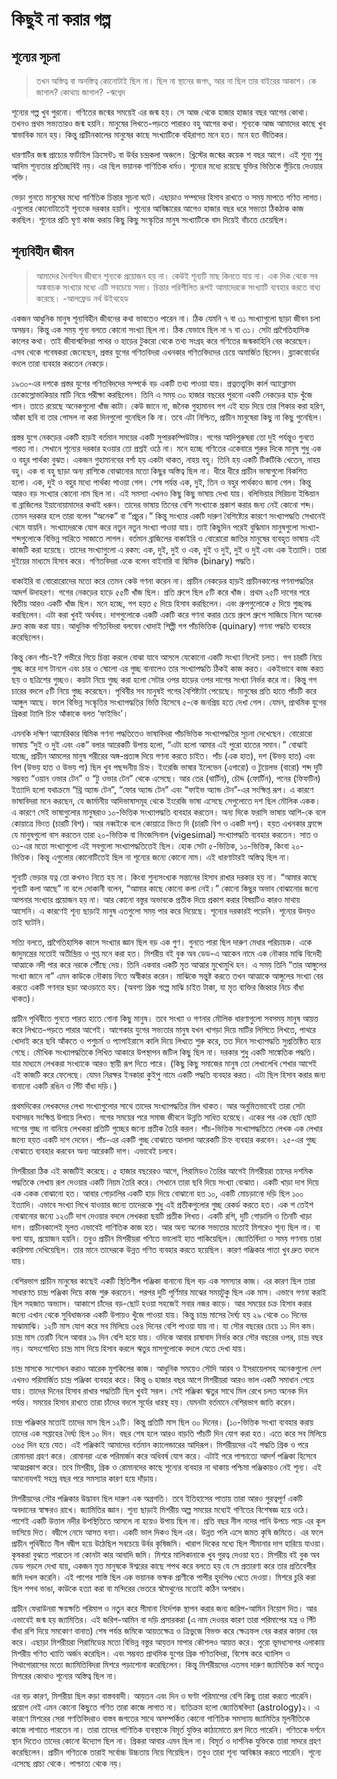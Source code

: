 # কিছুই না করার গল্প {#doing-nothing}

## শূন্যের সূচনা {#origin}

> তখন অস্তিত্ব বা অনস্তিত্ব কোনোটাই ছিল না। ছিল না স্থানের জগৎ, আর না ছিল তার বাইরের আকাশ। কে জাগাল? কোথায় জাগাল? -ঋগ্বেদ

শূন্যের গল্প খুব পুরনো। গণিতের জন্মের সময়েই এর জন্ম হয়। সে আজ থেকে হাজার হাজার বছর আগের কোথা। তখনও প্রথম সভ্যতারও জন্ম হয়নি। মানুষের লিখতে-পড়তে পারারও বহু আগের কথা। শূন্যকে আজ আমাদের কাছে খুব স্বাভাবিক মনে হয়। কিন্তু প্রাচীনকালের মানুষের কাছে সংখ্যাটিকে বহিরাগত মনে হত। মনে হত ভীতিকর।

ধারণাটির জন্ম প্রাচ্যের ফার্টাইল ক্রিসেন্ট১ বা উর্বর চন্দ্রকলা অঞ্চলে। খ্রিস্টের জন্মের কয়েক শ বছর আগে। এই শূন্য শুধু আদিম শূন্যতার প্রতিচ্ছবিই নয়। এর ছিল ভয়ানক গাণিতিক ধর্মও। শূন্যের মধ্যে রয়েছে যুক্তির ভিত্তিকে গুঁড়িয়ে দেওয়ার শক্তি।

ভেড়া গুনতে মানুষের মধ্যে গাণিতিক চিন্তার সূচনা ঘটে। এছাড়াও সম্পদের হিসাব রাখতে ও সময় মাপতে গণিত লাগত। এগুলোর কোনোটাতেই শূন্যকে দরকার হয়নি। শূন্যের আবিষ্কারের আগেও হাজার বছর ধরে সভ্যতা ঠিকঠাক কাজ করছিল। শূন্যের প্রতি ঘৃণা কাজ করায় কিছু কিছু সংস্কৃতির মানুষ সংখ্যাটিকে বাদ দিয়েই বাঁচতে চেয়েছিল।

## শূন্যবিহীন জীবন {#life-without-zero}

> আমাদের দৈনন্দিন জীবনে শূন্যকে প্রয়োজন হয় না। কেউই শূন্যটি মাছ কিনতে যায় না। এক দিক থেকে সব অঙ্কবাচক সংখ্যার মধ্যে এটি সবচেয়ে সভ্য। চিন্তার পরিশীলিত রূপই আমাদেরকে সংখ্যাটি ব্যবহার করতে বাধ্য করেছে। -আলফ্রেড নর্থ উইথহেড

একজন আধুনিক মানুষ শূন্যবিহীন জীবনের কথা ভাবতেও পারেন না। ঠিক যেমনি ৭ বা ৩১ সংখ্যাগুলো ছাড়া জীবন চলা অসম্ভব। কিন্তু এক সময় শূন্য বলতে কোনো সংখ্যা ছিল না। ঠিক যেভাবে ছিল না ৭ বা ৩১। সেটা প্রাগৈতিহাসিক কালের কথা। তাই জীবাশ্মবিদরা পাথর ও হাড়ের টুকরো থেকে তথ্য সংগ্রহ করে গণিতের জন্মকাহিনি বের করেছেন। এসব থেকে গবেষকরা জেনেছেন, প্রস্তর যুগের গণিতবিদরা এখনকার গণিতবিদদের চেয়ে অমার্জিত ছিলেন। ব্ল্যাকবোর্ডের বদলে তারা ব্যবহার করতেন নেকড়ে।

১৯৩০-এর দশকে প্রস্তর যুগের গণিতবিদদের সম্পর্কে বড় একটি তথ্য পাওয়া যায়। প্রত্নতত্ত্ববিদ কার্ল অ্যাব্লোসম চেকোস্লোভাকিয়ার মাটি নিয়ে পরীক্ষা করছিলেন। তিনি এ সময় ৩০ হাজার বছরের পুরনো একটি নেকড়ের হাড় খুঁজে পান। তাতে রয়েছে অনেকগুলো খাঁজ কাটা। কেউ জানে না, জনৈক গুহামানব গগ এই হাড় দিয়ে তার শিকার করা হরিণ, আঁকা ছবি বা তার গোসল না করা দিনগুলো গুনেছিল কি না। তবে এটা নিশ্চিত, প্রাচীন মানুষেরা কিছু না কিছু গুনেছিল।

প্রস্তর যুগে নেকড়ের একটি হাড়ই বর্তমান সময়ের একটি সুপারকম্পিউটার। গগের আদিপুরুষরা তো দুই পর্যন্তুও গুনতে পারত না। সেখানে শূন্যের দরকার হওয়ার তো প্রশ্নই ওঠে না। মনে হচ্ছে গণিতের একেবারে শুরুর দিকে মানুষ শুধু এক ও বহুর পার্থক্য বুঝত। একজন গুহামানবের বর্শা হয় একটা থাকত, নাহয় বহু। তিনি হয় একটি টিকটিকি খেতেন, নাহয় বহু। এক বা বহু ছাড়া অন্য রাশিকে বোঝানোর মতো কিছুর অস্তিত্ব ছিল না। ধীরে ধীরে প্রাচীন ভাষাগুলো বিকশিত হলো। এক, দুই ও বহুর মধ্যে পার্থক্য পাওয়া গেল। শেষ পর্যন্ত এক, দুই, তিন ও বহুর পার্থক্যও জানা গেল। কিন্তু আরও বড় সংখ্যার কোনো নাম ছিল না। এই সমস্যা এখনও কিছু কিছু ভাষায় দেখা যায়। বলিভিয়ার সিরিয়না ইন্ডিয়ান বা ব্রাজিলের ইয়ানোয়ামাদের কথাই ধরুন। তাদের ভাষায় তিনের বেশি সংখ্যাকে প্রকাশ করার জন্য নেই কোনো শব্দ। তেমন দরকার হলে তারা বলেন “অনেক” বা “প্রচুর।”
কিন্তু সংখ্যার একটি দারুণ বৈশিষ্ট্যের কারণে সংখ্যাপদ্ধতি সেখানেই থেমে যায়নি। সংখ্যাদেরকে যোগ করে নতুন নতুন সংখ্যা পাওয়া যায়। তাই কিছুদিন পরেই বুদ্ধিমান মানুষগুলো সংখ্যা-শব্দগুলোকে বিভিন্ন সারিতে সাজাতে লাগল। বর্তমান ব্রাজিলের বাকাইরি ও বোরোরো জাতির মানুষের ব্যবহৃত ভাষায় এই কাজটি করা হয়েছে। তাদের সংখ্যাগুলো এ রকম: এক, দুই, দুই ও এক, দুই ও দুই, দুই ও দুই এবং এক ইত্যাদি। তারা দুইয়ের মাধ্যমে হিসাব করে। গণিতবিদরা একে বলেন বাইনারি বা দ্বিমিক (binary) পদ্ধতি।

বাকাইরি বা বোরোরোদের মতো করে তেমন কেউ গণনা করেন না। প্রাচীন নেকড়ের হাড়ই প্রাচীনকালের গণনাপদ্ধতির আদর্শ উদাহরণ। গগের নেকড়ের হাড়ে ৫৫টি খাঁজ ছিল। প্রতি গ্রুপে ছিল ৫টি করে খাঁজ। প্রথম ২৫টি দাগের পরে দ্বিতীয় আরও একটি খাঁজ ছিল। মনে হচ্ছে, গগ হয়ত ৫ দিয়ে হিসাব করছিলেন। এবং গ্রুপগুলোকে ৫ দিয়ে গুচ্ছবদ্ধ করছিলেন। এটা করা খুবই অর্থবহ। দাগগুলোকে একটি একটি করে গণনা করার চেয়ে গ্রুপে গ্রুপে সাজিয়ে নিলে অনেক দ্রুত কাজ করা যায়। আধুনিক গণিতবিদরা বলবেন খোদাই শিল্পী গগ পাঁচভিত্তিক (quinary) গণনা পদ্ধতি ব্যবহার করেছিলেন।

কিন্তু কেন পাঁচ-ই? গভীরে গিয়ে চিন্তা করলে বোঝা যাবে আসলে যেকোনো একটি সংখ্যা নিলেই চলত। গগ চারটি নিয়ে গুচ্ছ করে দাগ টানলে এবং চার ও ষোলো এর গুচ্ছ বানালেও তার সংখ্যাপদ্ধতি ঠিকই কাজ করত। একইভাবে কাজ করত ছয় ও ছত্রিশের গুচ্ছও। কয়টা নিয়ে গুচ্ছ করা হলো সেটার ওপর হাড়ের ওপর দাগের সংখ্যা নির্ভর করে না। কিন্তু গগ চারের বদলে ৫টি নিয়ে গুচ্ছ করেছেন। পৃথিবীর সব মানুষই গগের বৈশিষ্ট্যটা পেয়েছে। মানুষের প্রতি হাতে পাঁচটি করে আঙ্গুল আছে। ফলে বিভিন্ন সংস্কৃতির সংখ্যাপদ্ধতির ভিত্তি হিসেবে ৫-কে জনপ্রিয় হতে দেখা গেল। যেমন, প্রাথমিক যুগের গ্রিকরা ট্যালি চিহ্ন আঁকাকে বলত 'ফাইভিং'।

এমনকি দক্ষিণ আমেরিকার দ্বিমিক গণনা পদ্ধতিতেও ভাষাবিদরা পাঁচভিত্তিক সংখ্যাপদ্ধতির সূচনা দেখেছেন। বোরোরো ভাষায় “দুই ও দুই এবং এক” বলার আরেকটি উপায় হলো, “এটা হলো আমার এই পুরো হাতের সমান।” বোঝাই যাচ্ছে, প্রাচীন আমলের মানুষ শরীরের অঙ্গ-প্রত্যঙ্গ দিয়ে গণনা করতে চাইত। পাঁচ (এক হাত), দশ (উভয় হাত) এবং বিশ (উভয় হাত ও উভয় পা) ছিল খুব পছন্দনীয় চিহ্ন। ইংরেজি ভাষার ইলেভেন (এগারো) ও টুয়েলভ (বারো) শব্দ দুটি সম্ভবত “ওয়ান ওভার টেন” ও “টু ওভার টেন” থেকে এসেছে। আর তের (থার্টিন), চৌদ্দ (ফোর্টিন), পনের (ফিফটিন) ইত্যাদি হলো যথাক্রমে “থ্রি অ্যান্ড টেন”, “ফোর অ্যান্ড টেন” এবং “ফাইভ অ্যান্ড টেন”-এর সংক্ষিপ্ত রূপ। এ কারণে ভাষাবিদরা মনে করছেন, যে জার্মানীয় আদিভাষাসমূহ থেকে ইংরেজি ভাষা এসেছে সেগুলোতে দশ ছিল মৌলিক একক। এ কারণে সেই ভাষাগুলোর মানুষরাও ১০-ভিত্তিক সংখ্যাপদ্ধতি ব্যবহার করতেন। অন্য দিকে ফরাসি ভাষায় আশি-কে বলে কোয়াত্রে ভিংত (চারটি বিশ)। আর নব্বইকে বলে কোয়াত্রে ভিংত দি (চারটি বিশ ও একটি দশ)। হয়ত এখনকার ফ্রান্সে যে মানুষগুলো বাস করতেন তারা ২০-ভিত্তিক বা ভিজেসিনাল (vigesimal) সংখ্যাপদ্ধতি ব্যবহার করতেন। সাত ও ৩১-এর মতো সংখ্যাগুলো এই সবগুলো সংখ্যাপদ্ধতিতেই ছিল। হোক সেটা ৫-ভিত্তিক, ১০-ভিত্তিক, কিংবা ২০-ভিত্তিক। কিন্তু এগুলোর কোনোটিতেই ছিল না শূন্যের জন্যে কোনো নাম। এই ধারণাটারই অস্তিত্ব ছিল না।

শূন্যটি ভেড়ার যত্ন তো কখনও নিতে হয় না। কিংবা শুন্যসংখ্যক সন্তানের হিসাব রাখার দরকার হয় না। “আমার কাছে শূন্যটি কলা আছে” না বলে দোকানী বলেন, “আমার কাছে কোনো কলা নেই।” কোনো কিছুর অভাব বোঝানোর জন্যে আপনার সংখ্যার প্রয়োজন হয় না। আর কোনো বস্তুর অভাবকে প্রতীক দিয়ে প্রকাশ করার বিষয়টিও কারও মাথায় আসেনি। এ কারণেই শূন্য ছাড়াই মানুষ এতগুলো সময় পার করে দিয়েছে। শূন্যের দরকারই পড়েনি। শূন্যের উদয়ও তাই ঘটেনি।

সত্যি বলতে, প্রাগৈতিহাসিক কালে সংখ্যার জ্ঞান ছিল বড় এক গুণ। গুনতে পারা ছিল দারুণ মেধার পরিচায়ক। একে জাদুমন্ত্রের মতোই অতীন্দ্রিয় ও গুপ্ত মনে করা হত। মিশরীয় বই বুক অব ডেড-এ আকেন নামে এক নৌকার মাঝি বিদেহী আত্মাকে নদী পার করে নরকে পৌঁছে দেয়। তিনি একবার একটি মৃত আত্মার মুখোমুখি হন। এ সময় তিনি “তার আঙ্গুলের সংখ্যা জানে না” এমন কাউকে নৌকায় নিতে অস্বীকার করেন। মাঝিকে সন্তুষ্ট করতে তখন আত্মাকে আঙ্গুলের সংখ্যা বের করতে একটি গণনার ছড়া আওড়াতে হয়। (অবশ্য গ্রিক গল্পে মাঝি চাইত টাকা, যা মৃত ব্যক্তির জিহ্বার নিচে বাঁধা থাকত)।

প্রাচীন পৃথিবীতে গুনতে পারত হাতে গোনা কিছু মানুষ। তবে সংখ্যা ও গণনার মৌলিক ধারণাগুলো সবসময় মানুষ আয়ত্ত করে লিখতে-পড়তে পারার আগেই। আগেকার যুগের সভ্যতার মানুষ যখন খাগড়া দিয়ে মাটির লিপিতে লিখতে, পাথরে খোদাই করে ছবি আঁকতে ও পশুচর্ম ও প্যাপাইরাসে কালি দিয়ে লিখতে শুরু করে, তত দিনে সংখ্যাপদ্ধতি সুপ্রতিষ্ঠিত হয়ে গেছে। মৌখিক সংখ্যাপদ্ধতিকে লিখিত আকারে উপস্থাপন জটিল কিছু ছিল না। দরকার শুধু একটি সাঙ্কেতিক পদ্ধতি। যার মাধ্যমে লেখকরা সংখ্যাকে আরও স্থায়ী রূপ দিতে পারে। (কিছু কিছু সমাজের মানুষ তো লেখালেখি শেখার আগেই এই কাজটি করে ফেলেছে। যেমন নিরক্ষর ইনকারা কুইপু নামে একটি পদ্ধতি ব্যবহার করত। এটা ছিল হিসাব করার জন্য বানানো একটি রঙিন ও গিঁট বাঁধা দড়ি।)

প্রথমদিকের লেখকদের লেখা সংখ্যাগুলোর সাথে তাদের সংখ্যাপদ্ধতির মিল থাকত। আর অনুমিতভাবেই তারা সেটা যথাসম্ভব সংক্ষিপ্ত উপায়ে লিখত। গগের সময়ের পরে সমাজ জীবনে উন্নতি সাধিত হয়েছে। একের পর এক ছোট ছোট দাগের গুচ্ছ না বানিয়ে লেখকরা প্রতিটি গুচ্ছের জন্যে প্রতীক তৈরি করল। পাঁচ-ভিত্তিক সংখ্যাপদ্ধতিতে লেখক এক লেখার জন্যে হয়ত একটি দাগ দেবেন। পাঁচ-এর একটি গুচ্ছ বোঝাতে আলাদা আরেকটি চিহ্ন ব্যবহার করবেন। ২৫-এর গুচ্ছ বোঝাতে ব্যবহার করবেন অন্য আরেকটি দাগ। এভাবেই চলবে।

মিশরীয়রা ঠিক এই কাজটিই করেছে। ৫ হাজার বছরেরও আগে, পিরামিডও তৈরির আগেই মিশরীয়রা তাদের দশমিক পদ্ধতিকে লেখায় রূপ দেওয়ার একটি নিয়ম তৈরি করে। সেখানে তারা ছবি দিয়ে সংখ্যা বোঝাত। একটি খাড়া দাগ দিয়ে এক একক বোঝানো হত। আবার গোড়ালির একটি হাড় দিয়ে বোঝানো হত ১০, একটি মোচড়ানো দড়ি ছিল ১০০ ইত্যাদি। এভাবে সংখ্যা লিখে যাওয়ার জন্যে তাদেরকে শুধু এই প্রতীকগুলোর গুচ্ছ রেকর্ড করতে হত। এক শ তেইশ বোঝানোর জন্যে ১২৩টি দাগ দেওয়ার বদলে লেখকরা ছয়টি প্রতীক লিখত। একটি রশি, দুটি গোড়ালি ও তিনটি খাড়া দাগ। প্রাচীনকালেই মূলত এভাবেই গাণিতিক কাজ হত। আর অন্য অনেক সভ্যতার মতোই মিশরেও শূন্য ছিল না। বা বলা যায়, প্রয়োজন হয়নি।
তবুও প্রাচীন মিশরীয়রা গণিতে ভালোই হাত পাকিয়েছিল। জ্যোতির্বিদ্যা ও সময় গণনায় তারা কারিশমা দেখিয়েছিল। তার মানে তাদেরকে উন্নত গণিত ব্যবহার করতে হয়েছিল। কারণ পঞ্জিকার পাতা খুব দ্রুত বদলে যায়।

বেশিরভাগ প্রাচীন মানুষের কাছেই একটি স্থিতিশীল পঞ্জিকা বানানো ছিল বড় এক সমস্যার কাজ। এর কারণ ছিল তারা সাধারণত চান্দ্র পঞ্জিকা দিয়ে কাজ শুরু করতেন। পরপর দুটি পূর্ণিমার মাঝের সময়টুকু ছিল এক মাস। এভাবে গণনা করাই ছিল সহজাত অভ্যাস। আকাশে চাঁদের বড়-ছোট হওয়া সহজেই সবার নজর কাড়ে। আর সময়ের চক্র হিসাব করার জন্যে এখান থেকে সুবিধাজনক একটি উপায়ও খুঁজে পাওয়া যায়। কিন্তু চান্দ্র মাসের দৈর্ঘ্য হয় ২৯ থেকে ৩০ দিনের মাঝামাঝি। ১২টি মাস যোগ করে সব মিলিয়ে ৩৫৪ দিনের বেশি পাওয়া যায় না। যা সৌর বছরের চেয়ে ১১ দিন কম। চান্দ্র মাস তেরটি নিলে আবার ১৯ দিন বেশি হয়ে যায়। ওদিকে আবার চাষাবাদ নির্ভর করে সৌর বছরের ওপর, চান্দ্র বছর নয়। অসংশোধিত চান্দ্র মাস দিয়ে হিসাব করলে ঋতুর মাসগুলোকে বদলে যেতে দেখা যায়।

চান্দ্র মাসকে সংশোধন করাও আরেক মুশকিলের কাজ। আধুনিক সময়েও সৌদি আরব ও ইসরায়েলসহ অনেকগুলো  দেশ এখনও পরিমার্জিত চান্দ্র পঞ্জিকা ব্যবহার করে। কিন্তু ৬ হাজার বছর আগে মিশরীয়রা আরও ভাল একটি সমাধান পেয়ে যায়। তাদের দিনের হিসাব রাখার পদ্ধতিটি ছিল খুবই সরল। সেই পঞ্জিকা ঋতুর সাথে মিল রেখে চলত অনেক দিন পর্যন্ত। সময়ের হিসাব রাখতে তারা চাঁদের বদলে সূর্যের ধারস্থ হয়। যেমনটা বর্তমানে বেশিরভাগ জাতি করেন।

চান্দ্র পঞ্জিকার মতোই তাদের মাস ছিল ১২টি। কিন্তু প্রতিটি মাস ছিল ৩০ দিনের। (১০-ভিত্তিক সংখ্যা ব্যবহার করায় তাদের এক সপ্তাহের দৈর্ঘ্য ছিল ১০ দিন। বছর শেষ হলে আরও বাড়তি পাঁচটি দিন যোগ করা হত। এতে করে সব মিলিয়ে ৩৬৫ দিন হয়ে যেত। এই পঞ্জিকাই আমাদের বর্তমান ক্যালেন্ডারের আদিরূপ। মিশরীয়দের এই পদ্ধতি গ্রিক ও পরে রোমানরা গ্রহণ করে। রোমানরা একে পরিমার্জন করে অধিবর্ষ যোগ করে। এটাই পরে পাশ্চাত্যে আদর্শ পঞ্জিকা হিসেবে আত্মপ্রকাশ করে। তবে মিশরীয়, গ্রিক ও রোমানদের কাছে শূন্যের ব্যবহার না থাকায় পশ্চিমা পঞ্জিকায়ও নেই শূন্য। এই অমনোযগই সহস্র বছর পরে সমস্যার কারণ হয়ে দাঁড়ায়।

মিশরীয়দের সৌর পঞ্জিকার উদ্ভাবন ছিল দারুণ এক অগ্রগতি। তবে ইতিহাসের পাতায় তারা আরও গুরত্বপূর্ণ একটি অবদানের স্বাক্ষরও রাখে। জ্যামিতির জ্ঞান। শূন্য ছাড়াই মিশরীয় অল্প সময়ের মধ্যেই গণিতের বিশেষজ্ঞ হয়ে ওঠে। পাশেই একটি উত্তাল নদীর উপস্থিতিতে আসলে না হয়েও উপায় ছিল না। প্রতি বছর নীল নদের পানি উপচে পড়ে এর কূল ভাসিয়ে দিত। বদ্বীপে নেমে আসত বন্যা। একটি ভাল দিকও ছিল এর। উন্নত পলি এসে জমত কৃষি জমিতে। এর ফলে প্রাচীন পৃথিবীতে নীল বদ্বীপ হয়ে উঠেছিল সবচেয়ে উর্বর কৃষিজমি। খারাপ দিকের মধ্যে ছিল সীমানার দাগ হারিয়ে যাওয়া। কৃষকরা বুঝতে পারতেন না কোনটা কার আবাদি জমি। মিশরে মালিকানাকে খুব গুরত্ব দেওয়া হত। মিশরীয় বই বুক অব ডেড পড়লে দেখা যায়, একজন মৃত মানুষকে ঈশ্বরের কাছে শপথ করে বলতে হয় যে সে প্রতারণা করে তার প্রতিবেশীর জমি দখল করেনি। এই পাপের শাস্তি ছিল এক ভয়ানক ভক্ষক প্রাণীকে পাপীর হৃদপিণ্ড খেতে দেওয়া। মিশরে চুরি করা ছিল শপথ ভাঙা, কাউকে হত্যা করা বা মন্দিরের ভেতরে স্বমৈথুনের মতোই কঠিন অপরাধ।

প্রাচীন ফেরাউনরা ক্ষয়ক্ষতি পরিমাপ ও নতুন করে সীমানা নির্দেশক স্থাপন করার জন্য জরিপ-আমিন নিয়োগ দিত। আর এভাবেই জন্ম হয় জ্যামিতির। এই জরিপ-আমিন বা দড়ি প্রসারকরা (এ নাম দেওয়র কারণ তারা পরিমাপের যন্ত্র ও গিঁট বাঁধা রশি দিয়ে সমকোণ বানাত) শেষ পর্যন্ত জমিকে আয়তক্ষেত্র ও ত্রিভুজে বিভক্ত করে ক্ষেত্রফল বের করার কায়দা বের করে। এছাড়া মিশরীয়রা পিরামিডের মতো বিভিন্ন বস্তুর আয়তন মাপার কৌশলও আয়ত্ত করে। পুরো ভূমধ্যসাগর এলাকায় মিশরীয় গণিত খ্যাতি অর্জন করেছিল। এবং সম্ভবত প্রাথমিক যুগের গ্রিক গণিতবিদরা, বিশেষ করে থ্যালিস ও পিথাগোরাসের মতো জ্যামিতিবিদরা মিশরে পড়াশোনা করেছিলেন। কিন্তু মিশরীয়দের এতসব দারুণ জ্যামিতিক কর্ম সত্ত্বেও মিশরের কোথাও শূন্যের অস্তিত্ব ছিল না।

এর বড় কারণ, মিশরীয়া ছিল কড়া বাস্তববাদী। আয়তন এবং দিন ও ঘণ্টা পরিমাপের বেশি কিছু তারা করতে পারেনি। প্রয়োগ নেই এমন কোনো কিছুতে গণিত তারা কাজে লাগাত না। ব্যতিক্রম হলো জ্যোতিষবিদ্যা (astrology)২। এ কারণে মিশরের সেরা গণতিবিদরাও বাস্তব জগতের সাথে অসম্পর্কিত কোনো গাণিতিক সমস্যায় জ্যামিতির মূলনীতিকে কাজে লাগাতে পারতেন না। তারা তাদের গাণিতিক ব্যবস্থাকে বিমূর্ত যুক্তির কাঠামোতে রূপ দিতে পারেনি। গণিতকে দর্শনে স্থান দিতেও তাদের কোনো উদ্যোগ ছিল না। গ্রিকরা আবার এমন ছিল না। বিমূর্ত ও দার্শনিক যুক্তিকে তারা সাদরে গ্রহণ করেছিলেন। প্রাচীন গণিতকে তারাই সর্বোচ্চ উচ্চতায় নিয়ে গিয়েছিল। তবুও তারা শূন্য আবিষ্কার করতে পারেনি। শূন্যে এসেছে প্রাচ্য থেকে। পাশ্চাত্য থেকে নয়।
